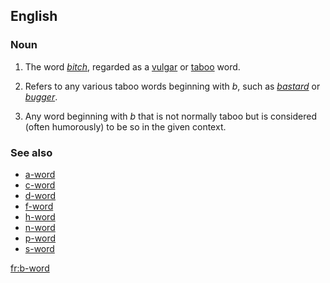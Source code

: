 ==English==
{{rfd}}
===Noun===
{{en-noun|head=[[b]]-[[word]]}}

# {{context|euphemistic|lang=en}} The word ''[[bitch]]'', regarded as a [[vulgar]] or [[taboo]] word.
# {{context|euphemistic|lang=en}} Refers to any various taboo words beginning with  ''b'', such as ''[[bastard]]'' or ''[[bugger]]''.
# Any word beginning with ''b'' that is not normally taboo but is considered (often humorously) to be so in the given context.

===See also===
* [[a-word]]
* [[c-word]]
* [[d-word]]
* [[f-word]]
* [[h-word]]
* [[n-word]]
* [[p-word]]
* [[s-word]]
[[fr:b-word]]